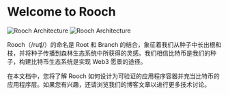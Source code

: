 # Welcome to Rooch


<div>
  <Image
    src="/logo/rooch_black_combine.svg"
    alt="Rooch Architecture"
    width={600}
    height={600}
    className="dark:hidden"
  />
  <Image
    src="/logo/rooch_white_combine.svg"
    alt="Rooch Architecture"
    width={600}
    height={600}
    className="hidden dark:block"
  />
</div>

Rooch（/ruʧ/）的命名是 Root 和 Branch 的结合，象征着我们从种子中长出根和枝，并将种子传播到森林生态系统中所获得的灵感。我们相信比特币是我们的种子，构建比特币生态系统是实现 Web3 愿景的途径。

在本文档中，您将了解 Rooch 如何设计为可验证的应用程序容器并充当比特币的应用程序层。如果您有兴趣，还请浏览我们的博客文章以进行更多技术讨论。
